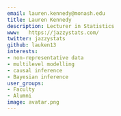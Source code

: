 ```yaml
---
email: lauren.kennedy@monash.edu
title: Lauren Kennedy
description: Lecturer in Statistics
www:   https://jazzystats.com/
twitter: jazzystats
github: lauken13
interests:
- non-representative data
- multilevel modelling
- causal inference
- Bayesian inference
user_groups:
- Faculty
- Alumni
image: avatar.png
---
```

